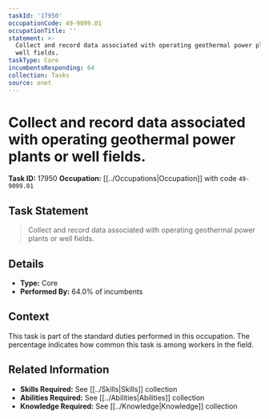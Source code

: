 ```yaml
---
taskId: '17950'
occupationCode: 49-9099.01
occupationTitle: ''
statement: >-
  Collect and record data associated with operating geothermal power plants or
  well fields.
taskType: Core
incumbentsResponding: 64
collection: Tasks
source: onet
---
```

# Collect and record data associated with operating geothermal power plants or well fields.

**Task ID:** 17950
**Occupation:** [[../Occupations|Occupation]] with code `49-9099.01`

## Task Statement

> Collect and record data associated with operating geothermal power plants or well fields.

## Details

- **Type:** Core
- **Performed By:** 64.0% of incumbents

## Context

This task is part of the standard duties performed in this occupation. The percentage indicates how common this task is among workers in the field.

## Related Information

- **Skills Required:** See [[../Skills|Skills]] collection
- **Abilities Required:** See [[../Abilities|Abilities]] collection
- **Knowledge Required:** See [[../Knowledge|Knowledge]] collection
